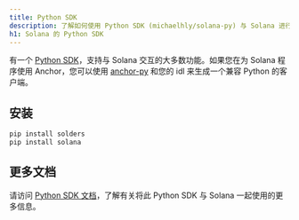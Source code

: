 ```yaml
---
title: Python SDK
description: 了解如何使用 Python SDK (michaelhly/solana-py) 与 Solana 进行交互。
h1: Solana 的 Python SDK
---
```


有一个
[Python SDK](https://github.com/michaelhly/solana-py)，支持与 Solana 交互的大多数功能。如果您在为 Solana 程序使用 Anchor，您可以使用
[anchor-py](https://github.com/kevinheavey/anchorpy)
和您的 idl 来生成一个兼容 Python 的客户端。

## 安装

```bash title="Terminal"
pip install solders
pip install solana
```

## 更多文档

请访问
[Python SDK 文档](https://github.com/michaelhly/solana-py?tab=readme-ov-file#general-usage)，了解有关将此 Python
SDK 与 Solana 一起使用的更多信息。
